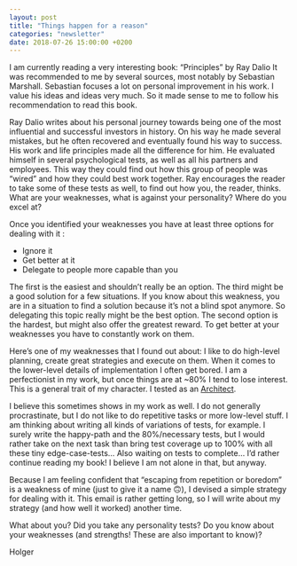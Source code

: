 ```yaml
---
layout: post
title: "Things happen for a reason"
categories: "newsletter"
date: 2018-07-26 15:00:00 +0200
---
```

I am currently reading a very interesting book: “Principles” by Ray Dalio
It was recommended to me by several sources, most notably by Sebastian Marshall. Sebastian focuses a lot on personal improvement in his work. I value his ideas and ideas very much. So it made sense to me to follow his recommendation to read this book.<!--more-->

Ray Dalio writes about his personal journey towards being one of the most influential and successful investors in history. On his way he made several mistakes, but he often recovered and eventually found his way to success. His work and life principles made all the difference for him. He evaluated himself in several psychological tests, as well as all his partners and employees. This way they could find out how this group of people was “wired” and how they could best work together. Ray encourages the reader to take some of these tests as well, to find out how you, the reader, thinks. What are your weaknesses, what is against your personality? Where do you excel at?

Once you identified your weaknesses you have at least three options for dealing with it :
- Ignore it
- Get better at it
- Delegate to people more capable than you

The first is the easiest and shouldn’t really be an option. The third might be a good solution for a few situations. If you know about this weakness, you are in a situation to find a solution because it’s not a blind spot anymore. So delegating this topic really might be the best option.
The second option is the hardest, but might also offer the greatest reward.
To get better at your weaknesses you have to constantly work on them.

Here’s one of my weaknesses that I found out about:
I like to do high-level planning, create great strategies and execute on them. When it comes to the lower-level details of implementation I often get bored. I am a perfectionist in my work, but once things are at ~80% I tend to lose interest.
This is a general trait of my character. I tested as an [Architect](https://www.16personalities.com/profiles/54632ec130009).

I believe this sometimes shows in my work as well. I do not generally procrastinate, but I do not like to do repetitive tasks or more low-level stuff. I am thinking about writing all kinds of variations of tests, for example. I surely write the happy-path and the 80%/necessary tests, but I would rather take on the next task than bring test coverage up to 100% with all these tiny edge-case-tests…
Also waiting on tests to complete… I’d rather continue reading my book! I believe I am not alone in that, but anyway.

Because I am feeling confident that “escaping from repetition or boredom” is a weakness of mine (just to give it a name 🙃), I devised a simple strategy for dealing with it. This email is rather getting long, so I will write about my strategy (and how well it worked) another time.

What about you? Did you take any personality tests? Do you know about your weaknesses (and strengths! These are also important to know)?

Holger
